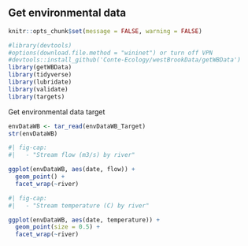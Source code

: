 ## Get environmental data

```r
knitr::opts_chunk$set(message = FALSE, warning = FALSE)
```

```r
#library(devtools)
#options(download.file.method = "wininet") or turn off VPN
#devtools::install_github('Conte-Ecology/westBrookData/getWBData')
library(getWBData)
library(tidyverse)
library(lubridate)
library(validate)
library(targets)
```

Get environmental data target

```r
envDataWB <- tar_read(envDataWB_Target)
str(envDataWB)
```

```r
#| fig-cap: 
#|   - "Stream flow (m3/s) by river"

ggplot(envDataWB, aes(date, flow)) +
  geom_point() +
  facet_wrap(~river)


```

```r
#| fig-cap: 
#|   - "Stream temperature (C) by river"

ggplot(envDataWB, aes(date, temperature)) +
  geom_point(size = 0.5) +
  facet_wrap(~river)
```
